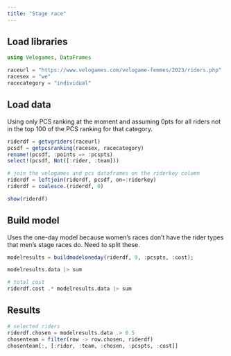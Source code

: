 ```yaml
---
title: "Stage race"
---
```


## Load libraries

```julia
using Velogames, DataFrames

raceurl = "https://www.velogames.com/velogame-femmes/2023/riders.php"
racesex = "we"
racecategory = "individual"
```

## Load data

Using only PCS ranking at the moment and assuming 0pts for all riders not in the top 100 of the PCS ranking for that category.

```julia
riderdf = getvgriders(raceurl)
pcsdf = getpcsranking(racesex, racecategory)
rename!(pcsdf, :points => :pcspts)
select!(pcsdf, Not([:rider, :team]))

# join the velogames and pcs dataframes on the riderkey column
riderdf = leftjoin(riderdf, pcsdf, on=:riderkey)
riderdf = coalesce.(riderdf, 0)
```

```julia
show(riderdf)
```

## Build model

Uses the one-day model because women's races don't have the rider types that men's stage races do. Need to split these.

```julia
modelresults = buildmodeloneday(riderdf, 9, :pcspts, :cost);
```

```julia
modelresults.data |> sum
```

```julia
# total cost
riderdf.cost .* modelresults.data |> sum
```

## Results

```julia
# selected riders
riderdf.chosen = modelresults.data .> 0.5
chosenteam = filter(row -> row.chosen, riderdf)
chosenteam[:, [:rider, :team, :chosen, :pcspts, :cost]]
```

